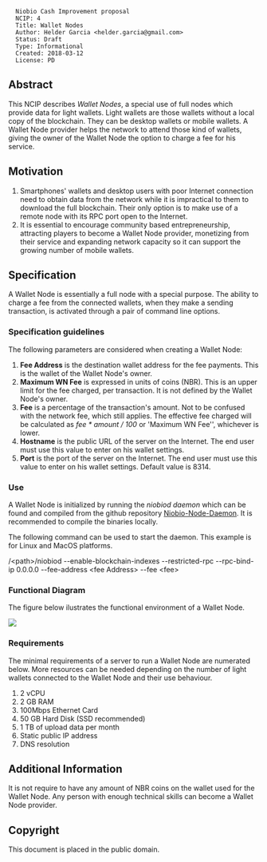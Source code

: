 <pre>
  Niobio Cash Improvement proposal
  NCIP: 4
  Title: Wallet Nodes
  Author: Helder Garcia <helder.garcia@gmail.com>
  Status: Draft
  Type: Informational
  Created: 2018-03-12
  License: PD
</pre>

==Abstract==

This NCIP describes ''Wallet Nodes'', a special use of full nodes which provide data for light wallets. Light wallets are those wallets without a local copy of the blockchain. They can be desktop wallets or mobile wallets.
A Wallet Node provider helps the network to attend those kind of wallets, giving the owner of the Wallet Node the option to charge a fee for his service.

==Motivation==

# Smartphones' wallets and desktop users with poor Internet connection need to obtain data from the network while it is impractical to them to download the full blockchain. Their only option is to make use of a remote node with its RPC port open to the Internet.
# It is essential to encourage community based entrepreneurship, attracting players to become a Wallet Node provider, monetizing from their service and expanding network capacity so it can support the growing number of mobile wallets.

==Specification==

A Wallet Node is essentially a full node with a special purpose. The ability to charge a fee from the connected wallets, when they make a sending transaction, is activated through a pair of command line options.

===Specification guidelines===

The following parameters are considered when creating a Wallet Node:

# '''Fee Address''' is the destination wallet address for the fee payments. This is the wallet of the Wallet Node's owner.
# '''Maximum WN Fee''' is expressed in units of coins (NBR). This is an upper limit for the fee charged, per transaction. It is not defined by the Wallet Node's owner.
# '''Fee''' is a percentage of the transaction's amount. Not to be confused with the network fee, which still applies. The effective fee charged will be calculated as ''fee * amount / 100'' or 'Maximum WN Fee'', whichever is lower.
# '''Hostname''' is the public URL of the server on the Internet. The end user must use this value to enter on his wallet settings.
# '''Port''' is the port of the server on the Internet. The end user must use this value to enter on his wallet settings. Default value is 8314.

===Use===

A Wallet Node is initialized by running the ''niobiod daemon'' which can be found and compiled from the github repository [https://github.com/niobio-cash/niobio-node-daemon Niobio-Node-Daemon]. It is recommended to compile the binaries locally.

The following command can be used to start the daemon. This example is for Linux and MacOS platforms.

/<nowiki><path></nowiki>/niobiod --enable-blockchain-indexes --restricted-rpc --rpc-bind-ip 0.0.0.0 --fee-address <nowiki><fee Address></nowiki> --fee <nowiki><fee></nowiki>

===Functional Diagram===

The figure below ilustrates the functional environment of a Wallet Node.

<img src="ncip-0004/NCIP0004-Figure01.png" align="middle"></img>

===Requirements===

The minimal requirements of a server to run a Wallet Node are numerated below. More resources can be needed depending on the number of light wallets connected to the Wallet Node and their use behaviour.

# 2 vCPU
# 2 GB RAM
# 100Mbps Ethernet Card
# 50 GB Hard Disk (SSD recommended)
# 1 TB of upload data per month
# Static public IP address
# DNS resolution

==Additional Information==

It is not require to have any amount of NBR coins on the wallet used for the Wallet Node. Any person with enough technical skills can become a Wallet Node provider.

==Copyright==

This document is placed in the public domain.
